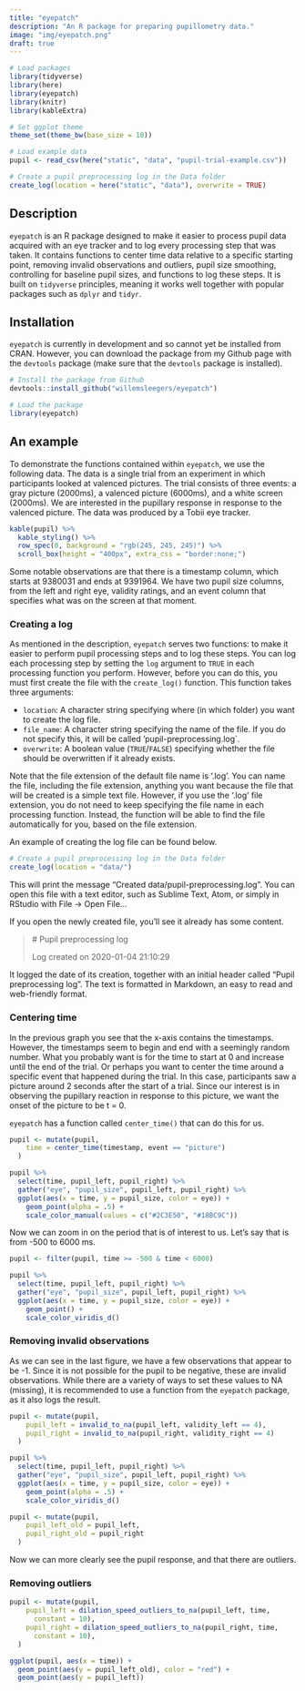 ```yaml
---
title: "eyepatch"
description: "An R package for preparing pupillometry data."
image: "img/eyepatch.png"
draft: true
---
```


```r
# Load packages
library(tidyverse)
library(here)
library(eyepatch)
library(knitr)
library(kableExtra)

# Set ggplot theme
theme_set(theme_bw(base_size = 18))

# Load example data
pupil <- read_csv(here("static", "data", "pupil-trial-example.csv"))

# Create a pupil preprocessing log in the Data folder
create_log(location = here("static", "data"), overwrite = TRUE)
```

## Description

`eyepatch` is an R package designed to make it easier to process pupil data acquired with an eye tracker and to log every processing step that was taken. It contains functions to center time data relative to a specific starting point, removing invalid observations and outliers, pupil size smoothing, controlling for baseline pupil sizes, and functions to log these steps. It is built on `tidyverse` principles, meaning it works well together with popular packages such as `dplyr` and `tidyr`. 

## Installation

`eyepatch` is currently in development and so cannot yet be installed from CRAN. However, you can download the package from my Github page with the `devtools` package (make sure that the `devtools` package is installed).

```r
# Install the package from Github
devtools::install_github("willemsleegers/eyepatch")

# Load the package
library(eyepatch)
```

## An example

To demonstrate the functions contained within `eyepatch`, we use the following data. The data is a single trial from an experiment in which participants looked at valenced pictures. The trial consists of three events: a gray picture (2000ms), a valenced picture (6000ms), and a white screen (2000ms). We are interested in the pupillary response in response to the valenced picture. The data was produced by a Tobii eye tracker.

```r
kable(pupil) %>%
  kable_styling() %>%
  row_spec(0, background = "rgb(245, 245, 245)") %>%
  scroll_box(height = "400px", extra_css = "border:none;")
```

Some notable observations are that there is a timestamp column, which starts at 9380031 and ends at 9391964. We have two pupil size columns, from the left and right eye, validity ratings, and an event column that specifies what was on the screen at that moment.

### Creating a log

As mentioned in the description, `eyepatch` serves two functions: to make it easier to perform pupil processing steps and to log these steps. You can log each processing step by setting the `log` argument to `TRUE` in each processing function you perform. However, before you can do this, you must first create the file with the `create_log()` function. This function takes three arguments:

- `location`: A character string specifying where (in which folder) you want to create the log file.
- `file_name`: A character string specifying the name of the file. If you do not specify this, it will be called 'pupil-preprocessing.log`.
- `overwrite`: A boolean value (`TRUE`/`FALSE`) specifying whether the file should be overwritten if it already exists.

Note that the file extension of the default file name is '.log'. You can name the file, including the file extension, anything you want because the file that will be created is a simple text file. However, if you use the '.log' file extension, you do not need to keep specifying the file name in each processing function. Instead, the function will be able to find the file automatically for you, based on the file extension.

An example of creating the log file can be found below.

```r
# Create a pupil preprocessing log in the Data folder
create_log(location = "data/")
```

This will print the message "Created data/pupil-preprocessing.log". You can open this file with a text editor, such as Sublime Text, Atom, or simply in RStudio with File -> Open File...

If you open the newly created file, you'll see it already has some content.

> \# Pupil preprocessing log
>
> Log created on 2020-01-04 21:10:29

It logged the date of its creation, together with an initial header called "Pupil preprocessing log". The text is formatted in Markdown, an easy to read and web-friendly format.


### Centering time

In the previous graph you see that the x-axis contains the timestamps. However, the timestamps seem to begin and end with a seemingly random number. What you probably want is for the time to start at 0 and increase until the end of the trial. Or perhaps you want to center the time around a specific event that happened during the trial. In this case, participants saw a picture around 2 seconds after the start of a trial. Since our interest is in observing the pupillary reaction in response to this picture, we want the onset of the picture to be t = 0. 

`eyepatch` has a function called `center_time()` that can do this for us.

```r
pupil <- mutate(pupil, 
    time = center_time(timestamp, event == "picture")
  )
```

```r
pupil %>%
  select(time, pupil_left, pupil_right) %>%
  gather("eye", "pupil_size", pupil_left, pupil_right) %>%
  ggplot(aes(x = time, y = pupil_size, color = eye)) +
    geom_point(alpha = .5) +
    scale_color_manual(values = c("#2C3E50", "#18BC9C"))
```

Now we can zoom in on the period that is of interest to us. Let's say that is from -500 to 6000 ms. 

```r
pupil <- filter(pupil, time >= -500 & time < 6000)
```

```r
pupil %>%
  select(time, pupil_left, pupil_right) %>%
  gather("eye", "pupil_size", pupil_left, pupil_right) %>%
  ggplot(aes(x = time, y = pupil_size, color = eye)) +
    geom_point() +
    scale_color_viridis_d()
```

### Removing invalid observations

As we can see in the last figure, we have a few observations that appear to be -1. Since it is not possible for the pupil to be negative, these are invalid observations. While there are a variety of ways to set these values to NA (missing), it is recommended to use a function from the `eyepatch` package, as it also logs the result.

```r
pupil <- mutate(pupil, 
    pupil_left = invalid_to_na(pupil_left, validity_left == 4),
    pupil_right = invalid_to_na(pupil_right, validity_right == 4)
  )
```

```r
pupil %>%
  select(time, pupil_left, pupil_right) %>%
  gather("eye", "pupil_size", pupil_left, pupil_right) %>%
  ggplot(aes(x = time, y = pupil_size, color = eye)) +
    geom_point(alpha = .5) +
    scale_color_viridis_d()
```

```r
pupil <- mutate(pupil, 
    pupil_left_old = pupil_left,
    pupil_right_old = pupil_right
  )
```

Now we can more clearly see the pupil response, and that there are outliers.

### Removing outliers

```r
pupil <- mutate(pupil,
    pupil_left = dilation_speed_outliers_to_na(pupil_left, time, 
      constant = 10),
    pupil_right = dilation_speed_outliers_to_na(pupil_right, time, 
      constant = 10),
  )
```

```r
ggplot(pupil, aes(x = time)) +
  geom_point(aes(y = pupil_left_old), color = "red") +
  geom_point(aes(y = pupil_left))
```
